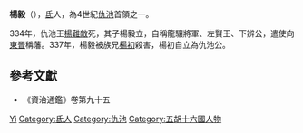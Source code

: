 {{Otheruses|杨毅}}

'''楊毅'''（{{bd|？||337年|}}），[[氐|氐]]人，為4世紀[[仇池|仇池]]首領之一。

334年，仇池王[[楊難敵|楊難敵]]死，其子楊毅立，自稱龍驤將軍、左賢王、下辨公，遣使向[[東晉|東晉]]稱藩。337年，楊毅被族兄[[楊初|楊初]]殺害，楊初自立為仇池公。

== 參考文獻 ==
*《資治通鑑》卷第九十五

{{start box}}
{{s-before|[[楊難敵|楊難敵]]}}
{{s-title|[[仇池|仇池]]首領|334年—337年}}
{{s-after|[[楊初|楊初]]}}
{{end box}}

{{Authority control}}
{{DEFAULTSORT:Yang杨}}
[[Category:杨姓|Yi]]
[[Category:氐人|Category:氐人]]
[[Category:仇池|Category:仇池]]
[[Category:五胡十六國人物|Category:五胡十六國人物]]
{{bio-stub}}